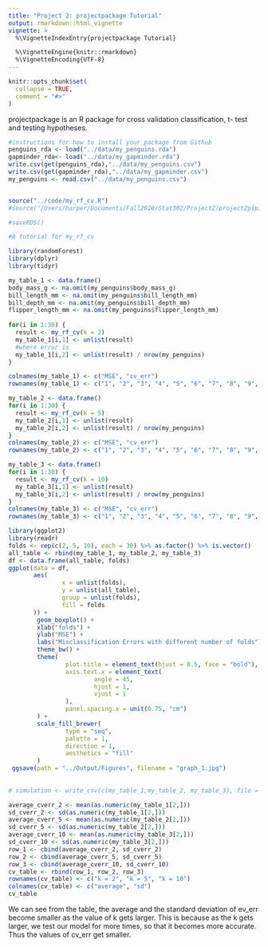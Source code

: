 ```yaml
---
title: "Project 2: projectpackage Tutorial"
output: rmarkdown::html_vignette
vignette: >
  %\VignetteIndexEntry{projectpackage Tutorial}

  %\VignetteEngine{knitr::rmarkdown}
  %\VignetteEncoding{UTF-8}
---
```


```r
knitr::opts_chunk$set(
  collapse = TRUE,
  comment = "#>"
)
```
projectpackage is an R package for cross validation classification, t- test and testing hypotheses.

```r

#instructions for how to install your package from Github
penguins_rda <- load("../data/my_penguins.rda")
gapminder_rda<- load("../data/my_gapminder.rda")
write.csv(get(penguins_rda),"../data/my_penguins.csv")
write.csv(get(gapminder_rda),"../data/my_gapminder.csv")
my_penguins <- read.csv("../data/my_penguins.csv")


source("../code/my_rf_cv.R")
#source("/Users/harper/Documents/Fall2020/Stat302/Project2/project2pipieline/code/my_rf_cv.R")

#saveRDS()

```


```r
#A tutorial for my_rf_cv

library(randomForest)
library(dplyr)
library(tidyr)

my_table_1 <- data.frame()
body_mass_g <- na.omit(my_penguins$body_mass_g)
bill_length_mm <- na.omit(my_penguins$bill_length_mm)
bill_depth_mm <- na.omit(my_penguins$bill_depth_mm)
flipper_length_mm <- na.omit(my_penguins$flipper_length_mm)
        
for(i in 1:30) {
  result <- my_rf_cv(k = 2)
  my_table_1[i,1] <- unlist(result)
  #where error is 
  my_table_1[i,2] <- unlist(result) / nrow(my_penguins)
}

colnames(my_table_1) <- c("MSE", "cv_err")
rownames(my_table_1) <- c("1", "2", "3", "4", "5", "6", "7", "8", "9", "10", "11", "12", "13", "14", "15", "16", "17", "18", "19", "20", "21", "22", "23", "24", "25", "26", "27", "28", "29", "30")

my_table_2 <- data.frame()
for(i in 1:30) {
  result <- my_rf_cv(k = 5)
  my_table_2[i,1] <- unlist(result)
  my_table_2[i,2] <- unlist(result) / nrow(my_penguins)
}
colnames(my_table_2) <- c("MSE", "cv_err")
rownames(my_table_2) <- c("1", "2", "3", "4", "5", "6", "7", "8", "9", "10", "11", "12", "13", "14", "15", "16", "17", "18", "19", "20", "21", "22", "23", "24", "25", "26", "27", "28", "29", "30")

my_table_3 <- data.frame()
for(i in 1:30) {
  result <- my_rf_cv(k = 10)
  my_table_3[i,1] <- unlist(result)
  my_table_3[i,2] <- unlist(result) / nrow(my_penguins)
}
colnames(my_table_3) <- c("MSE", "cv_err")
rownames(my_table_3) <- c("1", "2", "3", "4", "5", "6", "7", "8", "9", "10", "11", "12", "13", "14", "15", "16", "17", "18", "19", "20", "21", "22", "23", "24", "25", "26", "27", "28", "29", "30")


```

```r
library(ggplot2)
library(readr)
folds <- rep(c(2, 5, 10), each = 30) %>% as.factor() %>% is.vector()
all_table <- rbind(my_table_1, my_table_2, my_table_3)
df <- data.frame(all_table, folds)
ggplot(data = df,
       aes(
               x = unlist(folds),
               y = unlist(all_table),
               group = unlist(folds),
               fill = folds
       )) +
        geom_boxplot() +
        xlab("folds") +
        ylab("MSE") +
        labs("Misclassification Errors with different number of folds") +
        theme_bw() +
        theme(
                plot.title = element_text(hjust = 0.5, face = "bold"),
                axis.text.x = element_text(
                        angle = 45,
                        hjust = 1,
                        vjust = 1
                ),
                panel.spacing.x = unit(0.75, "cm")
        ) +
        scale_fill_brewer(
                type = "seq",
                palette = 1,
                direction = 1,
                aesthetics = "fill"
        )
 ggsave(path = "../Output/Figures", filename = "graph_1.jpg")
 
 
# simulation <- write_csv(c(my_table_1,my_table_2, my_table_3), file = "../Output/Result/simulation.csv")
```

```r
average_cverr_2 <- mean(as.numeric(my_table_1[2,]))
sd_cverr_2 <- sd(as.numeric(my_table_1[2,]))
average_cverr_5 <- mean(as.numeric(my_table_2[2,]))
sd_cverr_5 <- sd(as.numeric(my_table_2[2,]))
average_cverr_10 <- mean(as.numeric(my_table_3[2,]))
sd_cverr_10 <- sd(as.numeric(my_table_3[2,]))
row_1 <- cbind(average_cverr_2, sd_cverr_2)
row_2 <- cbind(average_cverr_5, sd_cverr_5)
row_3 <- cbind(average_cverr_10, sd_cverr_10)
cv_table <- rbind(row_1, row_2, row_3)
rownames(cv_table) <- c("k = 2", "k = 5", "k = 10")
colnames(cv_table) <- c("average", "sd")
cv_table
```
We can see from the table, the average and the standard deviation of ev_err become smaller as the value of k gets larger. This is because as the k gets larger, we test our model for more times, so that it becomes more accurate. Thus the values of cv_err get smaller.
